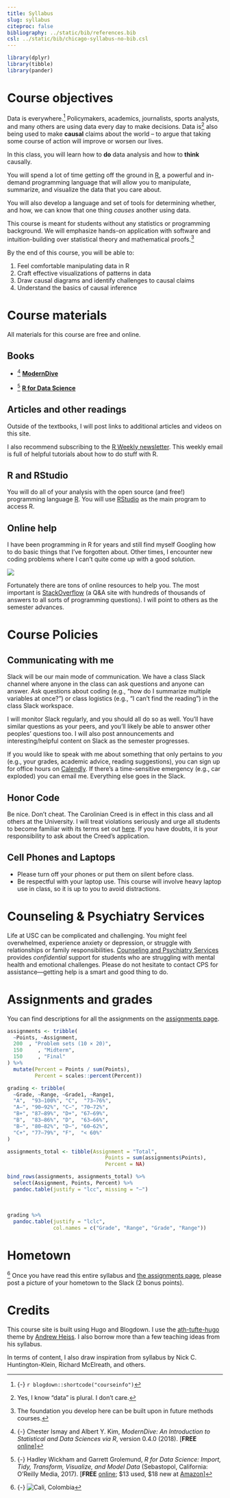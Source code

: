 ```yaml
---
title: Syllabus
slug: syllabus
citeproc: false
bibliography: ../static/bib/references.bib
csl: ../static/bib/chicago-syllabus-no-bib.csl
---
```


```r
library(dplyr)
library(tibble)
library(pander)
```


# Course objectives

<span class="newthought">Data is everywhere.</span>[^courseinfo] Policymakers, academics, journalists, sports analysts, and many others are using data every day to make decisions. Data is^[Yes, I know "data" is plural. I don't care.] also being used to make **causal** claims about the world -- to argue that taking some course of action will improve or worsen our lives. 

In this class, you will learn how to **do** data analysis and how to **think** causally. 

You will spend a lot of time getting off the ground in [R](https://www.r-project.org/), a powerful and in-demand programming language that will allow you to manipulate, summarize, and visualize the data that you care about. 

You will also develop a language and set of tools for determining whether, and how, we can know that one thing *causes* another using data. 


This course is meant for students without any statistics or programming background. We will emphasize hands-on application with software and intuition-building over statistical theory and mathematical proofs.^[The foundation you develop here can be built upon in future methods courses.] 


[^courseinfo]: {-}
  `r blogdown::shortcode("courseinfo")`


<span class="newthought">By the end of this course,</span> you will be able to:


1. Feel comfortable manipulating data in R
2. Craft effective visualizations of patterns in data
3. Draw causal diagrams and identify challenges to causal claims
4. Understand the basics of causal inference


# Course materials

<span class="newthought">All materials for this course are free and online.</span> 

## Books

- [^md] [**ModernDive**](https://moderndive.com/) 

- [^r4ds] [**R for Data Science**](http://r4ds.had.co.nz/)


[^md]: {-} Chester Ismay and Albert Y. Kim, *ModernDive: An Introduction to Statistical and Data Sciences via R*, version 0.4.0 (2018). [**FREE** [online](https://moderndive.com/)]

[^r4ds]: {-} Hadley Wickham and Garrett Grolemund, *R for Data Science: Import, Tidy, Transform, Visualize, and Model Data* (Sebastopol, California: O’Reilly Media, 2017). [**FREE** [online](http://r4ds.had.co.nz/); $13 used, $18 new at [Amazon](https://www.amazon.com/R-Data-Science-Hadley-Wickham/dp/1491910399/)]

    
## Articles and other readings


Outside of the textbooks, I will post links to additional articles and videos on this site. 

I also recommend subscribing to the [R Weekly newsletter](https://rweekly.org/). This weekly email is full of helpful tutorials about how to do stuff with R.




## R and RStudio


You will do all of your analysis with the open source (and free!) programming language [R](https://cran.r-project.org/). You will use [RStudio](https://www.rstudio.com/) as the main program to access R. 




## Online help


I have been programming in R for years and still find myself Googling how to do basic things that I've forgotten about. Other times, I encounter new coding problems where I can't quite come up with a good solution. 



[![](/images/googling-error.png)](/images/googling-error.png)


Fortunately there are tons of online resources to help you. The most important is [StackOverflow](https://stackoverflow.com/) (a Q&A site with hundreds of thousands of answers to all sorts of programming questions). I will point to others as the semester advances.


# Course Policies

## Communicating with me


<span class="newthought">Slack will be our main mode of communication.</span> We have a class Slack channel where anyone in the class can ask questions and anyone can answer. Ask questions about coding (e.g., "how do I summarize multiple variables at once?") or class logistics (e.g., "I can't find the reading") in the class Slack workspace. 


I will monitor Slack regularly, and you should all do so as well. You'll have similar questions as your peers, and you'll likely be able to answer other peoples' questions too. I will also post announcements and interesting/helpful content on Slack as the semester progresses.


If you would like to speak with me about something that only pertains to *you* (e.g., your grades, academic advice, reading suggestions), you can sign up for office hours on [Calendly](https://calendly.com/juan-f-tellez). If there's a time-sensitive emergency (e.g., car exploded) you can email me. Everything else goes in the Slack. 


## Honor Code

<span class="newthought">Be nice. Don't cheat.</span> The Carolinian Creed is in effect in this class and all others at the University. I will treat violations seriously and urge all students to become familiar with its terms set out [here](https://www.sc.edu/about/offices_and_divisions/student_conduct_and_academic_integrity/index.php). If you have doubts, it is your responsibility to ask about the Creed’s application.


## Cell Phones and Laptops


- Please turn off your phones or put them on silent before class. 
- Be respectful with your laptop use. This course will involve heavy laptop use in class, so it is up to you to avoid distractions. 


# Counseling & Psychiatry Services


Life at USC can be complicated and challenging. You might feel overwhelmed, experience anxiety or depression, or struggle with relationships or family responsibilities. [Counseling and Psychiatry Services](https://sc.edu/about/offices_and_divisions/student_health_services/medical-services/counseling-and-psychiatry/index.php) provides *confidential* support for students who are struggling with mental health and emotional challenges. Please do not hesitate to contact CPS for assistance—getting help is a smart and good thing to do.



# Assignments and grades

<span class="newthought">You can find descriptions</span> for all the assignments on the [assignments page](/assignments/).


```r
assignments <- tribble(
  ~Points, ~Assignment,
  200  , "Problem sets (10 × 20)",
  150     , "Midterm",
  150     , "Final"
) %>%
  mutate(Percent = Points / sum(Points),
         Percent = scales::percent(Percent))

grading <- tribble(
  ~Grade, ~Range, ~Grade1, ~Range1,
  "A",  "93–100%", "C",  "73–76%",
  "A−", "90–92%", "C−", "70–72%",
  "B+", "87–89%", "D+", "67–69%",
  "B",  "83–86%", "D",  "63–66%",
  "B−", "80–82%", "D−", "60–62%",
  "C+", "77–79%", "F",  "< 60%"
)
```

```r
assignments_total <- tibble(Assignment = "Total",
                                Points = sum(assignments$Points),
                                Percent = NA)

bind_rows(assignments, assignments_total) %>% 
  select(Assignment, Points, Percent) %>% 
  pandoc.table(justify = "lcc", missing = "—")
```

\

```r
grading %>%
  pandoc.table(justify = "lclc", 
               col.names = c("Grade", "Range", "Grade", "Range"))
```


# Hometown

[^panda] <span class="newthought">Once you have read</span> this entire syllabus and [the assignments page](/assignments/), please post a picture of your hometown to the Slack (2 bonus points).

[^panda]: {-}
  ![Cali, Colombia](https://upload.wikimedia.org/wikipedia/commons/b/b2/Gato_de_Tejada_Cali.JPG)
  
  
# Credits
  
  
This course site is built using Hugo and Blogdown. I use the [ath-tufte-hugo](https://github.com/andrewheiss/ath-tufte-hugo) theme by [Andrew Heiss](https://www.andrewheiss.com). I also borrow more than a few teaching ideas from his syllabus.  

In terms of content, I also draw inspiration from syllabus by Nick C. Huntington-Klein, Richard McElreath, and others.  